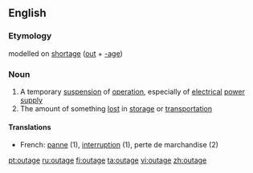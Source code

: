 {{wikipedia|dab=outage}}
==English==

===Etymology===
{{US}} modelled on [[shortage]] ([[out]] + [[-age]])

===Noun===
{{en-noun}}

# A temporary [[suspension]] of [[operation]], especially of [[electrical]] [[power]] [[supply]]
# The amount of something [[lost]] in [[storage]] or [[transportation]]

====Translations====
{{top}}
*French: [[panne]] (1), [[interruption]] (1), perte de marchandise (2)
{{bottom}}

[[pt:outage]]
[[ru:outage]]
[[fi:outage]]
[[ta:outage]]
[[vi:outage]]
[[zh:outage]]